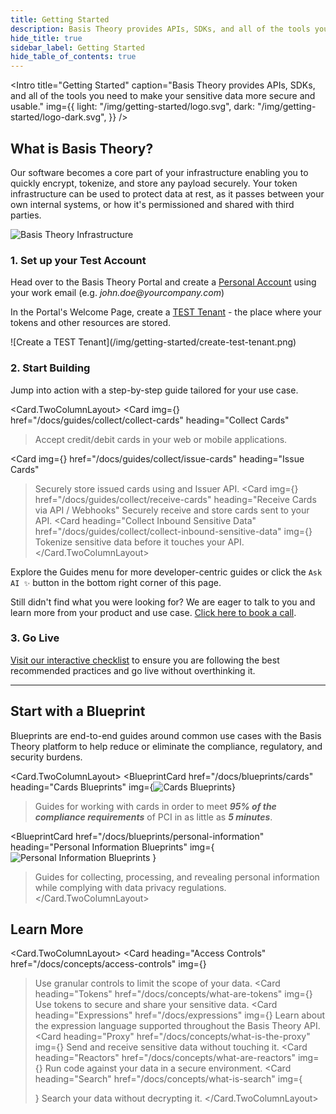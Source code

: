 ```yaml
---
title: Getting Started
description: Basis Theory provides APIs, SDKs, and all of the tools you need to make your sensitive data more secure and usable.
hide_title: true
sidebar_label: Getting Started
hide_table_of_contents: true
---
```




<Intro
  title="Getting Started"
  caption="Basis Theory provides APIs, SDKs, and all of the tools you need to make your sensitive data more secure and usable."
  img={{
    light: "/img/getting-started/logo.svg",
    dark: "/img/getting-started/logo-dark.svg",
  }}
/>

## What is Basis Theory?

Our software becomes a core part of your infrastructure enabling you to quickly encrypt, tokenize, and store any payload securely. Your token infrastructure can be used to protect data at rest, as it passes between your own internal systems, or how it's permissioned and shared with third parties.

![Basis Theory Infrastructure](/img/getting-started/infrastructure.jpg)

### 1. Set up your Test Account

Head over to the Basis Theory Portal and create a [Personal Account](/docs/concepts/access-controls#basis-theory-account) using your work email (e.g. _john.doe@<span>yourcompany.com</span>_)

<AuthButtons />

In the Portal's Welcome Page, create a [TEST Tenant](/docs/concepts/access-controls#what-are-tenants) - the place where your tokens and other resources are stored.

<div style={{textAlign: 'center'}}>
![Create a TEST Tenant](/img/getting-started/create-test-tenant.png)
</div>

### 2. Start Building

Jump into action with a step-by-step guide tailored for your use case.

<Card.TwoColumnLayout>
  <Card
    img={<CollectCards />}
    href="/docs/guides/collect/collect-cards"
    heading="Collect Cards"
  >Accept credit/debit cards in your web or mobile applications.</Card>

  <Card
    img={<IssueCards />}
    href="/docs/guides/collect/issue-cards"
    heading="Issue Cards"
  >Securely store issued cards using and Issuer API.</Card>
  <Card
    img={<ReceiveCards />}
    href="/docs/guides/collect/receive-cards"
    heading="Receive Cards via API / Webhooks"
  >Securely receive and store cards sent to your API.</Card>
  <Card
    heading="Collect Inbound Sensitive Data"
    href="/docs/guides/collect/collect-inbound-sensitive-data"
    img={<Collect width="48" height="48" />}
  >Tokenize sensitive data before it touches your API.</Card>
</Card.TwoColumnLayout>

Explore the Guides menu for more developer-centric guides or click the `Ask AI ✨` button in the bottom right corner of this page.

<Alert>Still didn't find what you were looking for? We are eager to talk to you and learn more from your product and use case. [Click here to book a call](https://basistheory.com/contact).</Alert>

### 3. Go Live

[Visit our interactive checklist](/docs/guides/production-checklist) to ensure you are following the best recommended practices and go live without overthinking it.

---

## Start with a Blueprint

Blueprints are end-to-end guides around common use cases with the Basis Theory platform to help reduce or eliminate the compliance, regulatory, and security burdens.

<Card.TwoColumnLayout>
  <BlueprintCard
    href="/docs/blueprints/cards"
    heading="Cards Blueprints"
    img={<img src={CardBlueprint} alt="Cards Blueprints" />}
  >Guides for working with cards in order to meet <strong><i>95% of the compliance requirements</i></strong> of PCI in as little as <strong><i>5 minutes</i></strong>.</BlueprintCard>

  <BlueprintCard
    href="/docs/blueprints/personal-information"
    heading="Personal Information Blueprints"
    img={<img src={PersonalInformationBlueprint} alt="Personal Information Blueprints" />
    }
  >Guides for collecting, processing, and revealing personal information while complying with data privacy regulations.</BlueprintCard>
</Card.TwoColumnLayout>

## Learn More

<Card.TwoColumnLayout>
  <Card
    heading="Access Controls"
    href="/docs/concepts/access-controls"
    img={<AccessControls width="48" height="48" />}
  >Use granular controls to limit the scope of your data.</Card>
  <Card
    heading="Tokens"
    href="/docs/concepts/what-are-tokens"
    img={<Tokens width="48" height="48" />}
  >Use tokens to secure and share your sensitive data.</Card>
  <Card
    heading="Expressions"
    href="/docs/expressions"
    img={<Expressions width="48" height="48" />}
  >Learn about the expression language supported throughout the Basis Theory API.</Card>
  <Card
    heading="Proxy"
    href="/docs/concepts/what-is-the-proxy"
    img={<Proxy width="48" height="48" />}
  >Send and receive sensitive data without touching it.</Card>
  <Card
    heading="Reactors"
    href="/docs/concepts/what-are-reactors"
    img={<Reactors width="48" height="48" />}
  >Run code against your data in a secure environment.</Card>
  <Card
    heading="Search"
    href="/docs/concepts/what-is-search"
    img={<Search width="48" height="48" />}
  >Search your data without decrypting it.</Card>
</Card.TwoColumnLayout>
